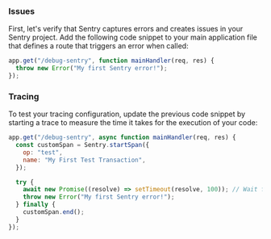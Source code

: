 ### Issues

First, let's verify that Sentry captures errors and creates issues in your Sentry project. Add the following code snippet to your main application file that defines a route that triggers an error when called:

```javascript
app.get("/debug-sentry", function mainHandler(req, res) {
  throw new Error("My first Sentry error!");
});
```

<OnboardingOption optionId="performance">

### Tracing

To test your tracing configuration, update the previous code snippet by starting a trace to measure the time it takes for the execution of your code:

```javascript
app.get("/debug-sentry", async function mainHandler(req, res) {
  const customSpan = Sentry.startSpan({
    op: "test",
    name: "My First Test Transaction",
  });

  try {
    await new Promise((resolve) => setTimeout(resolve, 100)); // Wait for 100ms
    throw new Error("My first Sentry error!");
  } finally {
    customSpan.end();
  }
});
```

</OnboardingOption>
